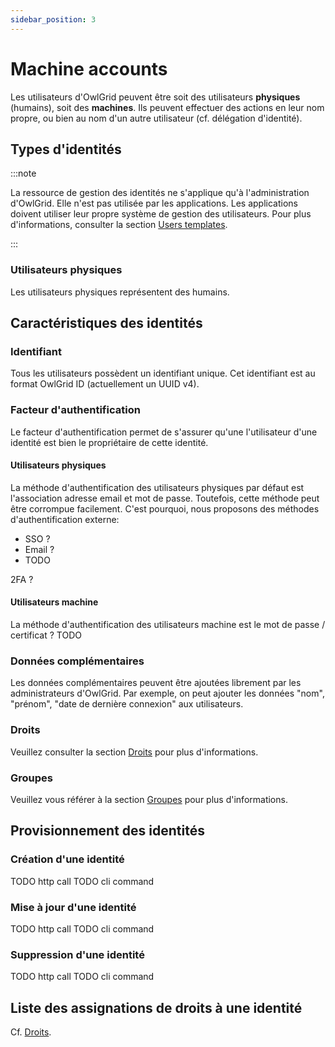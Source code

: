 ```yaml
---
sidebar_position: 3
---
```



# Machine accounts

Les utilisateurs d'OwlGrid peuvent être soit des utilisateurs **physiques** (humains), soit des **machines**. Ils peuvent effectuer des actions en leur nom propre, ou bien au nom d'un autre utilisateur (cf. délégation d'identité).

## Types d'identités

:::note

La ressource de gestion des identités ne s'applique qu'à l'administration d'OwlGrid. Elle n'est pas utilisée par les applications. Les applications doivent utiliser leur propre système de gestion des utilisateurs. Pour plus d'informations, consulter la section [Users templates](/docs/general/templates/introduction).

:::

### Utilisateurs physiques

Les utilisateurs physiques représentent des humains. 

## Caractéristiques des identités

### Identifiant

Tous les utilisateurs possèdent un identifiant unique. Cet identifiant est au format OwlGrid ID (actuellement un UUID v4).

### Facteur d'authentification

Le facteur d'authentification permet de s'assurer qu'une l'utilisateur d'une identité est bien le propriétaire de cette identité.

#### Utilisateurs physiques

La méthode d'authentification des utilisateurs physiques par défaut est l'association adresse email et mot de passe. Toutefois, cette méthode peut être corrompue facilement. C'est pourquoi, nous proposons des méthodes d'authentification externe:
- SSO ?
- Email ?
- TODO

2FA ?

#### Utilisateurs machine

La méthode d'authentification des utilisateurs machine est le mot de passe / certificat ? TODO

### Données complémentaires

Les données complémentaires peuvent être ajoutées librement par les administrateurs d'OwlGrid. Par exemple, on peut ajouter les données "nom", "prénom", "date de dernière connexion" aux utilisateurs.

### Droits

Veuillez consulter la section [Droits](rights) pour plus d'informations.

### Groupes

Veuillez vous référer à la section [Groupes](groups) pour plus d'informations.

## Provisionnement des identités

### Création d'une identité

<Tabs groupId="client">
  <TabItem value="http" label="HTTP API">
  TODO http call
  </TabItem>
  <TabItem value="typescript" label="Typescript">
  TODO cli command
  </TabItem>
</Tabs>

### Mise à jour d'une identité

<Tabs groupId="client">
  <TabItem value="http" label="HTTP API">
  TODO http call
  </TabItem>
  <TabItem value="typescript" label="Typescript">
  TODO cli command
  </TabItem>
</Tabs>

### Suppression d'une identité

<Tabs groupId="client">
  <TabItem value="http" label="HTTP API">
  TODO http call
  </TabItem>
  <TabItem value="typescript" label="Typescript">
  TODO cli command
  </TabItem>
</Tabs>

## Liste des assignations de droits à une identité

Cf. [Droits](rights).
